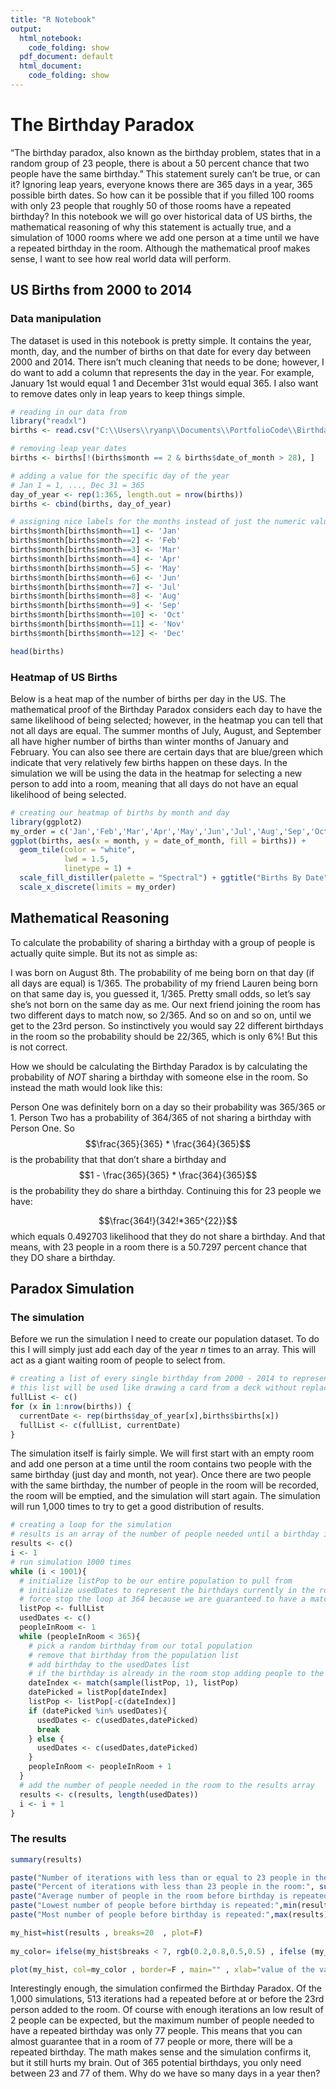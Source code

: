 ---
title: "R Notebook"
output:
  html_notebook:
    code_folding: show
  pdf_document: default
  html_document:
    code_folding: show
---

# The Birthday Paradox

"The birthday paradox, also known as the birthday problem, states that in a random group of 23 people, there is about a 50 percent chance that two people have the same birthday." This statement surely can't be true, or can it? Ignoring leap years, everyone knows there are 365 days in a year, 365 possible birth dates. So how can it be possible that if you filled 100 rooms with only 23 people that roughly 50 of those rooms have a repeated birthday? In this notebook we will go over historical data of US births, the mathematical reasoning of why this statement is actually true, and a simulation of 1000 rooms where we add one person at a time until we have a repeated birthday in the room. Although the mathematical proof makes sense, I want to see how real world data will perform.

## US Births from 2000 to 2014

### Data manipulation

The dataset is used in this notebook is pretty simple. It contains the year, month, day, and the number of births on that date for every day between 2000 and 2014. There isn't much cleaning that needs to be done; however, I do want to add a column that represents the day in the year. For example, January 1st would equal 1 and December 31st would equal 365. I also want to remove dates only in leap years to keep things simple.

```{r}
# reading in our data from
library("readxl")
births <- read.csv("C:\\Users\\ryanp\\Documents\\PortfolioCode\\Birthday Paradox\\US_births_2000-2014_SSA.csv")
```

```{r}
# removing leap year dates
births <- births[!(births$month == 2 & births$date_of_month > 28), ]
```

```{r}
# adding a value for the specific day of the year
# Jan 1 = 1, ..., Dec 31 = 365
day_of_year <- rep(1:365, length.out = nrow(births))
births <- cbind(births, day_of_year)
```

```{r}
# assigning nice labels for the months instead of just the numeric value
births$month[births$month==1] <- 'Jan'
births$month[births$month==2] <- 'Feb'
births$month[births$month==3] <- 'Mar'
births$month[births$month==4] <- 'Apr'
births$month[births$month==5] <- 'May'
births$month[births$month==6] <- 'Jun'
births$month[births$month==7] <- 'Jul'
births$month[births$month==8] <- 'Aug'
births$month[births$month==9] <- 'Sep'
births$month[births$month==10] <- 'Oct'
births$month[births$month==11] <- 'Nov'
births$month[births$month==12] <- 'Dec'
```

```{r}
head(births)
```

### Heatmap of US Births

Below is a heat map of the number of births per day in the US. The mathematical proof of the Birthday Paradox considers each day to have the same likelihood of being selected; however, in the heatmap you can tell that not all days are equal. The summer months of July, August, and September all have higher number of births than winter months of January and February. You can also see there are certain days that are blue/green which indicate that very relatively few births happen on these days. In the simulation we will be using the data in the heatmap for selecting a new person to add into a room, meaning that all days do not have an equal likelihood of being selected.

```{r}
# creating our heatmap of births by month and day
library(ggplot2)
my_order = c('Jan','Feb','Mar','Apr','May','Jun','Jul','Aug','Sep','Oct','Nov','Dec')
ggplot(births, aes(x = month, y = date_of_month, fill = births)) +
  geom_tile(color = "white",
            lwd = 1.5,
            linetype = 1) + 
  scale_fill_distiller(palette = "Spectral") + ggtitle("Births By Date") +
  scale_x_discrete(limits = my_order)
```

## Mathematical Reasoning

To calculate the probability of sharing a birthday with a group of people is actually quite simple. But its not as simple as:

I was born on August 8th. The probability of me being born on that day (if all days are equal) is $1/365$. The probability of my friend Lauren being born on that same day is, you guessed it, $1/365$. Pretty small odds, so let's say she's not born on the same day as me. Our next friend joining the room has two different days to match now, so $2/365$. And so on and so on, until we get to the 23rd person. So instinctively you would say 22 different birthdays in the room so the probability should be $22/365$, which is only 6%! But this is not correct.

How we should be calculating the Birthday Paradox is by calculating the probability of *NOT* sharing a birthday with someone else in the room. So instead the math would look like this:

Person One was definitely born on a day so their probability was $365/365$ or 1. Person Two has a probability of $364/365$ of not sharing a birthday with Person One. So $$\frac{365}{365} * \frac{364}{365}$$ is the probability that that don't share a birthday and $$1 - \frac{365}{365} * \frac{364}{365}$$ is the probability they do share a birthday. Continuing this for 23 people we have:

$$\frac{364!}{342!*365^{22}}$$ which equals $0.492703$ likelihood that they do not share a birthday. And that means, with 23 people in a room there is a $50.7297$ percent chance that they DO share a birthday.

## Paradox Simulation

### The simulation

Before we run the simulation I need to create our population dataset. To do this I will simply just add each day of the year *n* times to an array. This will act as a giant waiting room of people to select from.

```{r}
# creating a list of every single birthday from 2000 - 2014 to represent our population
# this list will be used like drawing a card from a deck without replacement
fullList <- c()
for (x in 1:nrow(births)) {
  currentDate <- rep(births$day_of_year[x],births$births[x])
  fullList <- c(fullList, currentDate)
}
```

The simulation itself is fairly simple. We will first start with an empty room and add one person at a time until the room contains two people with the same birthday (just day and month, not year). Once there are two people with the same birthday, the number of people in the room will be recorded, the room will be emptied, and the simulation will start again. The simulation will run 1,000 times to try to get a good distribution of results.

```{r}
# creating a loop for the simulation
# results is an array of the number of people needed until a birthday is repeated
results <- c()
i <- 1
# run simulation 1000 times
while (i < 1001){
  # initialize listPop to be our entire population to pull from
  # initialize usedDates to represent the birthdays currently in the room
  # force stop the loop at 364 because we are guaranteed to have a match in the next loop
  listPop <- fullList
  usedDates <- c()
  peopleInRoom <- 1
  while (peopleInRoom < 365){
    # pick a random birthday from our total population
    # remove that birthday from the population list
    # add birthday to the usedDates list
    # if the birthday is already in the room stop adding people to the room
    dateIndex <- match(sample(listPop, 1), listPop)
    datePicked = listPop[dateIndex]
    listPop <- listPop[-c(dateIndex)]
    if (datePicked %in% usedDates){
      usedDates <- c(usedDates,datePicked)
      break
    } else {
      usedDates <- c(usedDates,datePicked)
    }
    peopleInRoom <- peopleInRoom + 1
  }
  # add the number of people needed in the room to the results array
  results <- c(results, length(usedDates))
  i <- i + 1
}
```

### The results

```{r}
summary(results)
```

```{r}
paste("Number of iterations with less than or equal to 23 people in the room:", sum(results <= 23))
paste("Percent of iterations with less than 23 people in the room:", sum(results <= 23) / length(results))
paste("Average number of people in the room before birthday is repeated:",mean(results))
paste("Lowest number of people before birthday is repeated:",min(results))
paste("Most number of people before birthday is repeated:",max(results))
```

```{r}
my_hist=hist(results , breaks=20  , plot=F)
 
my_color= ifelse(my_hist$breaks < 7, rgb(0.2,0.8,0.5,0.5) , ifelse (my_hist$breaks >=45, "purple", rgb(0.2,0.2,0.2,0.2) ))

plot(my_hist, col=my_color , border=F , main="" , xlab="value of the variable", xlim=c(0,80) )
```

Interestingly enough, the simulation confirmed the Birthday Paradox. Of the 1,000 simulations, 513 iterations had a repeated before at or before the 23rd person added to the room. Of course with enough iterations an low result of 2 people can be expected, but the maximum number of people needed to have a repeated birthday was only 77 people. This means that you can almost guarantee that in a room of 77 people or more, there will be a repeated birthday. The math makes sense and the simulation confirms it, but it still hurts my brain. Out of 365 potential birthdays, you only need between 23 and 77 of them. Why do we have so many days in a year then?

